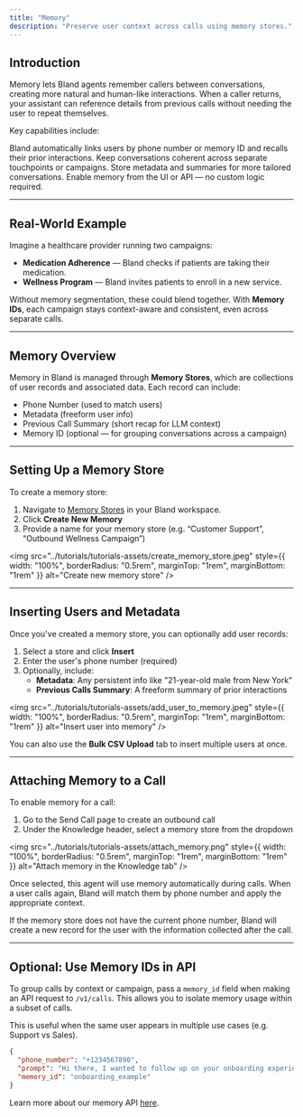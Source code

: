 ```yaml
---
title: "Memory"
description: "Preserve user context across calls using memory stores."
---
```


## Introduction

Memory lets Bland agents remember callers between conversations, creating more natural and human-like interactions. When a caller returns, your assistant can reference details from previous calls without needing the user to repeat themselves.

Key capabilities include:

<CardGroup cols={2}>
  <Card title="Persistent Context" icon="book-user">
    Bland automatically links users by phone number or memory ID and recalls their prior interactions.
  </Card>
  <Card title="Multi-Session Awareness" icon="split">
    Keep conversations coherent across separate touchpoints or campaigns.
  </Card>
  <Card title="Personalized Responses" icon="signature">
    Store metadata and summaries for more tailored conversations.
  </Card>
  <Card title="Simple Setup" icon="check">
    Enable memory from the UI or API — no custom logic required.
  </Card>
</CardGroup>

---

## Real-World Example

Imagine a healthcare provider running two campaigns:

- **Medication Adherence** — Bland checks if patients are taking their medication.  
- **Wellness Program** — Bland invites patients to enroll in a new service.

Without memory segmentation, these could blend together. With **Memory IDs**, each campaign stays context-aware and consistent, even across separate calls.

---

## Memory Overview

Memory in Bland is managed through **Memory Stores**, which are collections of user records and associated data. Each record can include:

- Phone Number (used to match users)  
- Metadata (freeform user info)  
- Previous Call Summary (short recap for LLM context)  
- Memory ID (optional — for grouping conversations across a campaign)

---

## Setting Up a Memory Store

To create a memory store:

1. Navigate to [Memory Stores](https://app.bland.ai/dashboard/memory) in your Bland workspace.
2. Click **Create New Memory**
3. Provide a name for your memory store (e.g. “Customer Support”, “Outbound Wellness Campaign”)

<img 
  src="../tutorials/tutorials-assets/create_memory_store.jpeg"
  style={{ width: "100%", borderRadius: "0.5rem", marginTop: "1rem", marginBottom: "1rem" }}
  alt="Create new memory store"
/>

---

## Inserting Users and Metadata

Once you've created a memory store, you can optionally add user records:

1. Select a store and click **Insert**
2. Enter the user's phone number (required)  
3. Optionally, include:
   - **Metadata**: Any persistent info like "21-year-old male from New York"  
   - **Previous Calls Summary**: A freeform summary of prior interactions

<img 
  src="../tutorials/tutorials-assets/add_user_to_memory.jpeg"
  style={{ width: "100%", borderRadius: "0.5rem", marginTop: "1rem", marginBottom: "1rem" }}
  alt="Insert user into memory"
/>

You can also use the **Bulk CSV Upload** tab to insert multiple users at once.

---

## Attaching Memory to a Call

To enable memory for a call:

1. Go to the Send Call page to create an outbound call
2. Under the Knowledge header, select a memory store from the dropdown

<img 
  src="../tutorials/tutorials-assets/attach_memory.png"
  style={{ width: "100%", borderRadius: "0.5rem", marginTop: "1rem", marginBottom: "1rem" }}
  alt="Attach memory in the Knowledge tab"
/>

Once selected, this agent will use memory automatically during calls. When a user calls again, Bland will match them by phone number and apply the appropriate context.

If the memory store does not have the current phone number, Bland will create a new record for the user with the information collected after the call.

---

## Optional: Use Memory IDs in API

To group calls by context or campaign, pass a `memory_id` field when making an API request to `/v1/calls`. This allows you to isolate memory usage within a subset of calls.

This is useful when the same user appears in multiple use cases (e.g. Support vs Sales).

```json
{
  "phone_number": "+1234567890",
  "prompt": "Hi there, I wanted to follow up on your onboarding experience.",
  "memory_id": "onboarding_example"
}
```

Learn more about our memory API [here](/api-v1/get/memory).